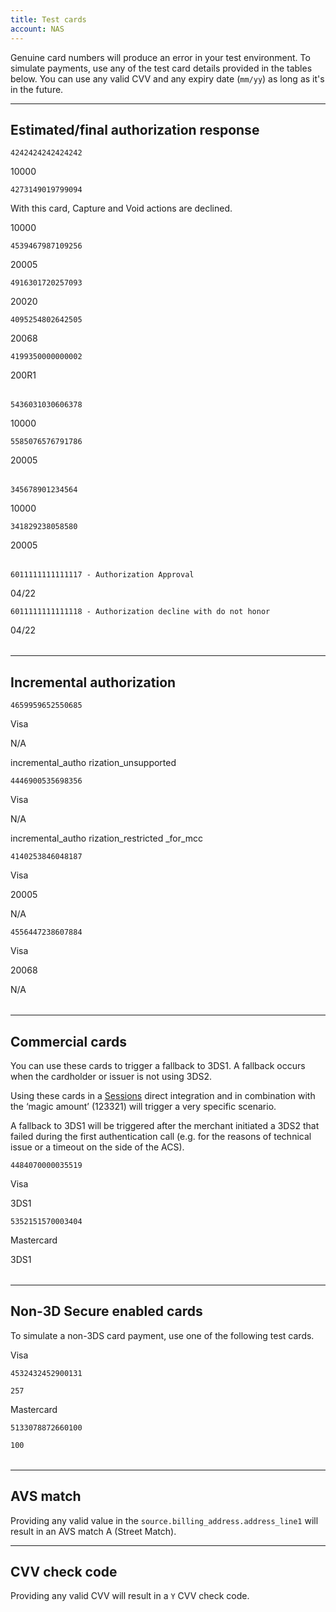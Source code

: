 ```yaml
---
title: Test cards
account: NAS
---
```


Genuine card numbers will produce an error in your test environment. To simulate payments, use any of the test card details provided in the tables below. You can use any valid CVV and any expiry date (`mm/yy`) as long as it's in the future.

---

## Estimated/final authorization response

<tabs>
<tab title="Visa" active>

<Table>
<TableHead headers={['Card number', 'Response code']} />
<TableBody>
<TableRow>
<TableCell>

`4242424242424242`

</TableCell>
<TableCell>

10000

</TableCell>
</TableRow>
<TableRow>
<TableCell>

`4273149019799094`

<InfoBox>

With this card, Capture and Void actions are declined.

</InfoBox>
</TableCell>
<TableCell>

10000

</TableCell>
</TableRow>
<TableRow>
<TableCell>

`4539467987109256`

</TableCell>
<TableCell>

20005

</TableCell>
</TableRow>
<TableRow>
<TableCell>

`4916301720257093`

</TableCell>
<TableCell>

20020

</TableCell>
</TableRow>
<TableRow>
<TableCell>

`4095254802642505`

</TableCell>
<TableCell>

20068

</TableCell>
</TableRow>
<TableRow>
<TableCell>

`4199350000000002`

</TableCell>
<TableCell>

200R1

</TableCell>
</TableRow>
</TableBody>
</Table>

</tab>
<tab title="Mastercard">

<Table>
<TableHead headers={['Card number', 'Response code']} />
<TableBody>
<TableRow>
<TableCell>

`5436031030606378`

</TableCell>
<TableCell>

10000

</TableCell>
</TableRow>
<TableRow>
<TableCell>

`5585076576791786`

</TableCell>
<TableCell>

20005

</TableCell>
</TableRow>
</TableBody>
</Table>

</tab>
<tab title="Amex">

<Table>
<TableHead headers={['Card number', 'Response code']} />
<TableBody>
<TableRow>
<TableCell>

`345678901234564`

</TableCell>
<TableCell>

10000

</TableCell>
</TableRow>
<TableRow>
<TableCell>

`341829238058580`

</TableCell>
<TableCell>

20005

</TableCell>
</TableRow>
</TableBody>
</Table>

</tab>
<tab title="Discover">

<Table>
<TableHead headers={['Card number', 'Expiry date']} />
<TableBody>
<TableRow>
<TableCell>

`6011111111111117 - Authorization Approval`

</TableCell>
<TableCell>

04/22

</TableCell>
</TableRow>
<TableRow>
<TableCell>

`6011111111111118 - Authorization decline with do not honor`

</TableCell>
<TableCell>

04/22

</TableCell>
</TableRow>
</TableBody>
</Table>

</tab>
</tabs>

---

## Incremental authorization

<Table>
<TableHead headers={['Card number', 'Scheme', 'Response code', 'Error code']} sizes={['30%', 'auto', 'auto', '30%']}/>
<TableBody>
<TableRow>
<TableCell>

`4659959652550685`

</TableCell>
<TableCell>

Visa

</TableCell>
<TableCell>

N/A

</TableCell>
<TableCell>

incremental_autho
rization_unsupported

</TableCell>
</TableRow>
<TableRow>
<TableCell>

`4446900535698356`

</TableCell>
<TableCell>

Visa

</TableCell>
<TableCell>

N/A

</TableCell>
<TableCell>

incremental_autho
rization_restricted
_for_mcc

</TableCell>
</TableRow>
<TableRow>
<TableCell>

`4140253846048187`

</TableCell>
<TableCell>

Visa

</TableCell>
<TableCell>

20005

</TableCell>
<TableCell>

N/A

</TableCell>
</TableRow>
<TableRow>
<TableCell>

`4556447238607884`

</TableCell>
<TableCell>

Visa

</TableCell>
<TableCell>

20068

</TableCell>
<TableCell>

N/A

</TableCell>
</TableRow>
</TableBody>
</Table>

---

## Commercial cards

You can use these cards to trigger a fallback to 3DS1. A fallback occurs when the cardholder or issuer is not using 3DS2.

<TipBox variant="note">

Using these cards in a [Sessions](/risk-management/sessions) direct integration and in combination with the ‘magic amount’ (123321) will trigger a very specific scenario.

A fallback to 3DS1 will be triggered after the merchant initiated a 3DS2 that failed during the first authentication call (e.g. for the reasons of technical issue or a timeout on the side of the ACS).

</TipBox>

<Table>
<TableHead headers={['Number', 'Scheme', '3D Secure version supported']} sizes={['30%', 'auto', 'auto']}/>
<TableBody>
<TableRow>
<TableCell>

`4484070000035519`

</TableCell>
<TableCell>

Visa

</TableCell>
<TableCell>

3DS1

</TableCell>
</TableRow>
<TableRow>
<TableCell>

`5352151570003404`

</TableCell>
<TableCell>

Mastercard

</TableCell>
<TableCell>

3DS1

</TableCell>
</TableRow>
</TableBody>
</Table>

---

## Non-3D Secure enabled cards

To simulate a non-3DS card payment, use one of the following test cards.

<Table>
<TableHead headers={['Card type', 'Number', 'CVV']} sizes={['auto', '30%', 'auto']}/>
<TableBody>
<TableRow>
<TableCell>

Visa

</TableCell>
<TableCell>

`4532432452900131`

</TableCell>
<TableCell>

`257`

</TableCell>
</TableRow>
<TableRow>
<TableCell>

Mastercard

</TableCell>
<TableCell>

`5133078872660100`

</TableCell>
<TableCell>

`100`

</TableCell>
</TableRow>
</TableBody>
</Table>

---

## AVS match

Providing any valid value in the `source.billing_address.address_line1` will result in an AVS match A (Street Match).

---

## CVV check code

Providing any valid CVV will result in a `Y` CVV check code.





